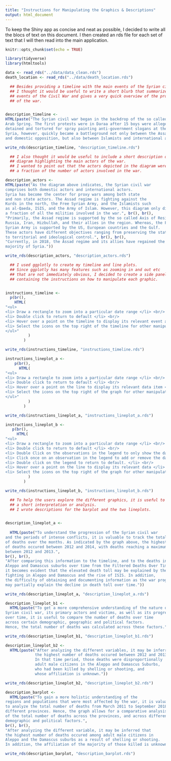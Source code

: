 ```yaml
---
title: "Instructions for Manipulating the Graphics & Descriptions"
output: html_document
---
```


To keep the Shiny app as concise and neat as possible, I decided to write 
all the blocs of text on this document. I then created an rds file for each 
set of text that I will then read into the main application. 

```r
knitr::opts_chunk$set(echo = TRUE)

library(tidyverse)
library(htmltools)

```

```r

data <- read_rds("../data/data_clean.rds")
death_location <- read_rds("../data/death_location.rds")

```



```r

  ## Besides providing a timeline with the main events of the Syrian civil war,
  ## I thought it would be useful to write a short blurb that summarizes the main
  ## events of the Civil War and gives a very quick overview of the progression 
  ## of the war. 


description_timeline <- 
HTML(paste("The Syrian civil war began in the backdrop of the so called
Arab Spring. The first protests were in Daraa after 15 boys were allegedly
detained and tortured for spray painting anti-government slogans at their school.
Syria, however, quickly became a battleground not only between the Assad regime
and domestic opposition, but also between Islamists and international actors"))

write_rds(description_timeline, "description_timeline.rds")

```


```r

  ## I also thought it would be useful to include a short description of the 
  ## diagram highlighting the main actors of the war. 
  ## I wanted to point out that the actors depicted in the diagram were only
  ## a fraction of the number of actors involved in the war. 

description_actors <- 
HTML(paste("As the diagram above indicates, the Syrian civil war
comprises both domestic actors and international actors.
Syria has become the center for proxy wars among both state 
and non state actors. The Assad regime is fighting against the
Kurds in the north, the Free Syrian Army, and the Islamists such
as al-Qaeda, ISIS, and the Army of Islam. However, this diagram only displays
a fraction of all the militias involved in the war.", br(), br(),
"Primarily, the Assad regime is supported by the so called Axis of Resistance: 
Russia, Iran, Hizbullah, and their allies in the region. Whereas, the Free 
Syrian Army is supported by the US, European countries and the Gulf. 
These actors have different objectives ranging from preserving the status quo, 
to territorial and ideological control.", br(), br(),
"Currently, in 2018, the Assad regime and its allies have regained the
majority of Syria."))

write_rds(description_actors, "description_actors.rds")
```


```r

  ## I used ggplotly to create my timeline and line plots. 
  ## Since ggplotly has many features such as zooming in and out etc
  ## that are not immediately obvious, I decided to create a side panel
  ## containing the instructions on how to manipulate each graphic. 


instructions_timeline <- 
  p(br(),
    HTML(
"<ul>
<li> Draw a rectangle to zoom into a particular date range </li> <br/>
<li> Double click to return to default </li> <br/>
<li> Hover over a point on the timeline to display its relevant event and date </li> <br/>
<li> Select the icons on the top right of the timeline for other manipulations </li>
</ul>"
          )
        )

write_rds(instructions_timeline, "instructions_timeline.rds")
```


```r

instructions_lineplot_a <- 
    p(br(),
      HTML(
"<ul>
<li> Draw a rectangle to zoom into a particular date range </li> <br/>
<li> Double click to return to default </li> <br/>
<li> Hover over a point on the line to display its relevant data item </li> <br/>
<li> Select the icons on the top right of the graph for other manipulations </li>
</ul>"
          )
        )

write_rds(instructions_lineplot_a, "instructions_lineplot_a.rds")

```

```r

instructions_lineplot_b <-
   p(br(), 
     HTML(
"<ul>
<li> Draw a rectangle to zoom into a particular date range </li> <br/>
<li> Double click to return to default </li> <br/>
<li> Double Click on the observations in the legend to only show the data pertaining to that observation </li> <br/>
<li> Click once on an observation in the legend to add or remove the data for that observation. </li> <br/>
<li> Double click on the legend to return to default. </li> <br/>
<li> Hover over a point on the line to display its relevant data </li> <br/>
<li> Select the icons on the top right of the graph for other manipulations </li>"
          )
        )

write_rds(instructions_lineplot_b, "instructions_lineplot_b.rds")

```

```r

  ## To help the users explore the different graphics, it is useful to provide 
  ## a short interpretation or analysis. 
  ## I wrote descriptions for the barplot and the two lineplots. 


description_lineplot_a <-
  
  HTML(paste("To understand the progression of the Syrian civil war 
and the periods of intense conflicts, it is valuable to track the total number
of deaths over the months. As indicated by the graph above, the highest number
of deaths occured between 2012 and 2014, with deaths reaching a maximum point
between 2012 and 2013.", 
br(), br(),
"After comparing this information to the timeline, and to the deaths in 
Aleppo and Damascus suburbs over time from the Filtered Deaths Over Time tab, 
it becomes evident that the elevated death toll may be explained by the 
fighting in Aleppo and Damascus and the rise of ISIS. In addition, 
the difficulty of obtaining and documenting information as the war progressed
may partially explain the decline in death toll over time."))

write_rds(description_lineplot_a, "description_lineplot_a.rds")


```

```r


description_lineplot_b1 <- 
  HTML(paste("To get a more comprehensive understanding of the nature of the 
Syrian civil war, its primary actors and victims, as well as its progression
over time, it is useful to compare the number of deaths over time
across certain demographic, geographic and political factors. 
Hence, the total number of deaths was calculated across these factors."))

write_rds(description_lineplot_b1, "description_lineplot_b1.rds")

description_lineplot_b2 <- 
  HTML(paste("After analyzing the different variables, it may be inferred that 
             the highest number of deaths occured between 2012 and 2013. 
             In that time period, those deaths were disproportionally
             adult male citizens in the Aleppo and Damascus Suburbs,
             who had been killed by shelling or shooting, and
             whose affiliation is unknown."))

write_rds(description_lineplot_b2, "description_lineplot_b2.rds")
```

```r

description_barplot <- 
  HTML(paste("To gain a more holistic understanding of the
regions and populations that were most affected by the war, it is valuable
to analyze the total number of deaths from March 2011 to September 2018 in
different provinces. Hence, the graph allows for a comparative analysis 
of the total number of deaths across the provinces, and across different 
demographic and political factors.", 
br(), br(),
"After analyzing the different variable, it may be inferred that
the highest number of deaths occured among adult male citizens in 
Aleppo and the Damascus suburbs as a result of shelling or shooting. 
In addition, the affiliation of the majority of those killed is unknown."))

write_rds(description_barplot, "description_barplot.rds")
```



